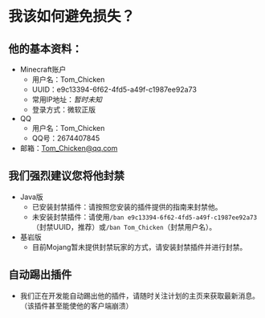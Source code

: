 # 我该如何避免损失？

## 他的基本资料：
- Minecraft账户
    - 用户名：Tom_Chicken
    - UUID：e9c13394-6f62-4fd5-a49f-c1987ee92a73
    - 常用IP地址：*暂时未知*
    - 登录方式：微软正版
- QQ
    - 用户名：Tom_Chicken
    - QQ号：2674407845
- 邮箱：Tom_Chicken@qq.com

## 我们强烈建议您将他封禁
- Java版
    - 已安装封禁插件：请按照您安装的插件提供的指南来封禁他。
    - 未安装封禁插件：请使用`/ban e9c13394-6f62-4fd5-a49f-c1987ee92a73`（封禁UUID，推荐）或`/ban Tom_Chicken`（封禁用户名）。
- 基岩版
    - 目前Mojang暂未提供封禁玩家的方式，请安装封禁插件并进行封禁。
## 自动踢出插件
- 我们正在开发能自动踢出他的插件，请随时关注计划的主页来获取最新消息。（该插件甚至能使他的客户端崩溃）
